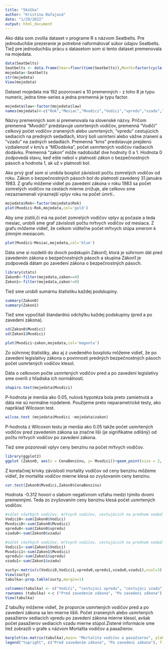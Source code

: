 ---
title: "Skúška"
author: "Kristína Rafajová"
date: "1/29/2022"
output: html_document
---
Ako dáta som zvolila dataset v programe R s názvom Seatbelts. Pre jednoduchšie prezeranie je potrebné naformátovať súbor údajov Seatbelts.
Tiež pre jednoduchšiu prácu s datasetom som si tento dataset premenovala na mojedata. 

```{r}
data(Seatbelts)
Seatbelts <- data.frame(Year=floor(time(Seatbelts)),Month=factor(cycle(Seatbelts),labels=month.abb),Seatbelts)
mojedata<-Seatbelts
str(mojedata)
View(mojedata)
```
Dataset mojedata má 192 pozorovaní a 10 premenných - z toho 8 je typu numeric, jedna time-series a jedna premenná je typu factor. 

```{r}
mojedata$law<-factor(mojedata$law)
names(mojedata)<-c("Rok","Mesiac","Mvodici","Vodici","vpredu","vzadu","kms","CenaBenzínu","MDodávka","zakon")
```
Názvy premenných som si premenovala na slovenské názvy. Pričom premenná "Mvodiči" predstavuje usmrtených vodičov, premenná "Vodiči" celkový počet vodičov zranených alebo usmrtených, "vpredu" cestujúcich sediacich na predných sedadlách, ktorý boli usmrtení alebo vážne zranení a "vzadu" na zadných sedadlách. Premenná "kms" predstavuje prejdenú vzdialenosť v km/s a "MDodávka", počet usmrtených vodičov riadiacich dodávku. Premenná "zakon" môže nadobúdať dve hodnoty 0 a 1. Hodnota 0 zodpovedá stavu, keď ešte nebol v platnosti zákon o bezpečnostných pásoch a hodnota 1, ak už v platnosti bol.

Ako prvý graf som si urobila boxplot závislosti počtu zomrelých vodičov od roku. Zákon o bezpečnostných pásoch bol do platnosti zavedený 31.januára 1983. Z grafu môžeme vidieť po zavedení zákona v roku 1983 sa počet zomrelých vodičov na cestách mierne znižuje, ale celkovo sme nezaznamenali výraznejší vplyv roku na počet úmrtí.. 
```{r}
mojedata$Rok<-factor(mojedata$Rok)
plot(Mvodici~Rok,mojedata,col='gold')
```
Aby sme zistili,či má na počet zomrelých vodičov vplyv aj počasie a teda mesiac, urobili sme graf závislosti počtu mŕtvych vodičov od mesiaca. Z grafu môžeme vidieť, že celkom viditeľne počet mŕtvych stúpa smerom k zimným mesiacom. 
```{r}
plot(Mvodici~Mesiac,mojedata,col='blue')
```


Dáta sme si rozdelili do dvoch podskupín Zákon0, ktorá je súhrnom dát pred zavedením zákona o bezpečnostných pásoch a skupina Zákon1 je zodpovedá dátam po zavedení zákona o bezpečnostných pásoch.

```{r}
library(stats)
Zakon0<-filter(mojedata,zakon==0)
Zakon1<-filter(mojedata,zakon!=0)

```
Tiež sme urobili sumárnu štatistiku každej podskupiny.
```{r}
summary(Zakon0)
summary(Zakon1)
```
Tiež sme vypočítali štandardnú odchýlku každej podskupiny (pred a po zavedení zákona).
```{r}
sd(Zakon0$Mvodici)
sd(Zakon1$Mvodici)
```

```{r}
plot(Mvodici~zakon,mojedata,col='magenta')
```
Zo súhrnnej štatistiky, ako aj z uvedeného boxplotu môžeme vidieť, že po zavedení legislatívy zákona o povinnosti predných bezpečnostných pásoch počet usmrtených vodičov klesol.

Dáta o celkovom počte usmrtených vodičov pred a po zavedení legislatívy sme overili z hľadiska ich normálnosti.
```{r}
shapiro.test(mojedata$Mvodici)
```
P-hodnota je menšia ako 0.05, nulová hypotéza bola preto zamietnutá a dáta nie sú normálne rozdelené. Použijeme preto neparametrické testy, ako napríklad Wilcoxon test.

```{r}
wilcox.test (mojedata$Mvodici ~mojedata$zakon)
```
P-hodnota z Wilcoxon testu je menšia ako 0.05 takže počet usmrtených vodičov pred zavedením zákona sa značne líši (je signifikatne odlišný) od počtu mŕtvych vodičov po zavedení zákona.

Tiež sme pozorovali vplyv ceny benzínu na počet mŕtvych vodičov.


```{r}
library(ggplot2)
ggplot (Zakon0, aes(x = CenaBenzínu, y= Mvodici))+geom_point(size = 2, shape = 20, col="magenta") +stat_smooth (method = lm)+ xlab("Cena Benzínu") + ylab (" Mortalita vodičov")
```
Z korelačnej krivky závislosti mortality vodičov od ceny benzínu môžeme vidieť, že mortalita vodičov mierne klesá so zvyšovaním ceny benzínu.

```{r}
cor.test(Zakon0$Mvodici,Zakon0$CenaBenzínu)
```
Hodnota -0.312 hovorí o slabom negatívnom vzťahu medzi týmito dvomi premennými. Teda zo zvyšovaním ceny benzínu klesá počet usmrtených vodičov.

```{r}
#súčet všetkých vodičov, mŕtvych vodičov, cestujúcich na prednom sedadle a na zadných sedadlách pre zavedením platnosti zákona
Vodici0<-sum(Zakon0$Vodici)
Mvodici0<-sum(Zakon0$Mvodici)
vpredu0<-sum(Zakon0$vpredu)
vzadu0<-sum(Zakon0$vzadu)

#súčet všetkých vodičov, mŕtvych vodičov, cestujúcich na prednom sedadle a na zadných sedadlách po zavedením platnosti zákona
Vodici1<-sum(Zakon1$Vodici)
Mvodici1<-sum(Zakon1$Mvodici)
vpredu1<-sum(Zakon1$vpredu)
vzadu1<-sum(Zakon1$vzadu)

sucty<-matrix(c(Vodici0,Vodici1,vpredu0,vpredu1,vzadu0,vzadu1),ncol=3)
View(sucty)
tabulka<-prop.table(sucty,margin=1)

colnames(tabulka) <- c("Vodiči", "cestujúci vpredu", "cestujúci vzadu")
rownames (tabulka) <-c ("Pred zavedením zákona", "Po zavedení zákona")
View(tabulka)
```

Z tabuľky môžeme vidieť, že proporcie usmrtených vodičov pred a po zavedení zákona sa len mierne líšili. Počet zranených alebo usmrtených pasažierov sediacich vpredu po zavedení zákona mierne klesol, avšak počet pasažierov sediacich vzadu mierne stúpol.Zistené informácie sme tiež zobrazili v grafe s názvom Mortalita vodičov a pasažierov.

```{r}
barplot(as.matrix(tabulka),main= "Mortalita vodičov a pasažierov", ylab = "Platnosť zákona",space=0.3, cex.axis=0.8, col= c("blue","magenta"))
legend("topright", c("Pred zavedením zákona", "Po zavedení zákona"), fill=c("blue","magenta"))+theme_bw()
```




